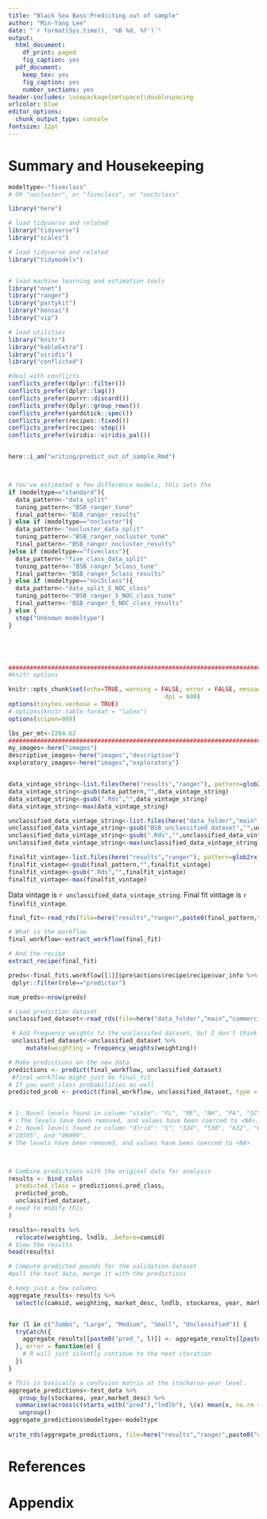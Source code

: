 ```yaml
---
title: "Black Sea Bass:Predicting out of sample"
author: "Min-Yang Lee"
date: "`r format(Sys.time(), '%B %d, %Y')`"
output:
  html_document:
    df_print: paged
    fig_caption: yes
  pdf_document:
    keep_tex: yes
    fig_caption: yes
    number_sections: yes
header-includes: \usepackage{setspace}\doublespacing
urlcolor: blue
editor_options:
  chunk_output_type: console
fontsize: 12pt
---
```


# Summary and Housekeeping


<!---- 
 The global_options chunk loads libraries, sets options, figures out if you're on a desktop or server, sets years, and sets graphing options
 --->
```r

modeltype<-"fiveclass"
# OR "nocluster", or "fiveclass", or "noc5class"

library("here")

# load tidyverse and related
library("tidyverse")
library("scales")

# load tidyverse and related
library("tidymodels")


# load machine learning and estimation tools
library("nnet")
library("ranger")
library("partykit")
library("bonsai")
library("vip")

# load utilities
library("knitr")
library("kableExtra")
library("viridis")
library("conflicted")

#deal with conflicts
conflicts_prefer(dplyr::filter())
conflicts_prefer(dplyr::lag())
conflicts_prefer(purrr::discard())
conflicts_prefer(dplyr::group_rows())
conflicts_prefer(yardstick::spec())
conflicts_prefer(recipes::fixed())
conflicts_prefer(recipes::step())
conflicts_prefer(viridis::viridis_pal())


here::i_am("writing/predict_out_of_sample.Rmd")



# You've estimated a few difference models, this sets the 
if (modeltype=="standard"){
  data_pattern<-"data_split"
  tuning_pattern<-"BSB_ranger_tune"
  final_pattern<-"BSB_ranger_results"
} else if (modeltype=="nocluster"){
  data_pattern<-"nocluster_data_split"
  tuning_pattern<-"BSB_ranger_nocluster_tune"
  final_pattern<-"BSB_ranger_nocluster_results"
}else if (modeltype=="fiveclass"){
  data_pattern<-"five_class_data_split"
  tuning_pattern<-"BSB_ranger_5class_tune"
  final_pattern<-"BSB_ranger_5class_results"
} else if (modeltype=="noc5class"){
  data_pattern<-"data_split_5_NOC_class"
  tuning_pattern<-"BSB_ranger_5_NOC_class_tune"
  final_pattern<-"BSB_ranger_5_NOC_class_results"
} else {
  stop("Unknown modeltype")
}





#############################################################################
#knitr options

knitr::opts_chunk$set(echo=TRUE, warning = FALSE, error = FALSE, message = FALSE, comment = FALSE, cache = FALSE, progress = TRUE, verbose = FALSE, 
											dpi = 600)
options(tinytex.verbose = TRUE)
# options(knitr.table.format = "latex")
options(scipen=999)

lbs_per_mt<-2204.62
#############################################################################
my_images<-here("images")
descriptive_images<-here("images","descriptive")
exploratory_images<-here("images","exploratory")


data_vintage_string<-list.files(here("results","ranger"), pattern=glob2rx(paste0(data_pattern,"*Rds")))
data_vintage_string<-gsub(data_pattern,"",data_vintage_string)
data_vintage_string<-gsub(".Rds","",data_vintage_string)
data_vintage_string<-max(data_vintage_string)

unclassified_data_vintage_string<-list.files(here("data_folder","main","commercial"),  pattern=glob2rx("BSB_unclassified_dataset*Rds"))
unclassified_data_vintage_string<-gsub("BSB_unclassified_dataset","",unclassified_data_vintage_string)
unclassified_data_vintage_string<-gsub(".Rds","",unclassified_data_vintage_string)
unclassified_data_vintage_string<-max(unclassified_data_vintage_string)

finalfit_vintage<-list.files(here("results","ranger"), pattern=glob2rx(paste0(final_pattern,"*Rds")))
finalfit_vintage<-gsub(final_pattern,"",finalfit_vintage)
finalfit_vintage<-gsub(".Rds","",finalfit_vintage)
finalfit_vintage<-max(finalfit_vintage)


```

Data vintage is `r unclassified_data_vintage_string`. Final fit vintage is `r finalfit_vintage`.

```r

final_fit<-read_rds(file=here("results","ranger",paste0(final_pattern,tuning_vintage,".Rds")))

# What is the workflow
final_workflow<-extract_workflow(final_fit)

# And the recipe
extract_recipe(final_fit)

preds<-final_fit$.workflow[[1]]$pre$actions$recipe$recipe$var_info %>%
 dplyr::filter(role=="predictor")

num_preds<-nrow(preds)

# Load prediction dataset
unclassified_dataset<-read_rds(file=here("data_folder","main","commercial",paste0("BSB_unclassified_dataset",data_vintage_string,".Rds")))

```



```r
 # Add frequency weights to the unclassifed dataset, but I don't think it matters much
 unclassified_dataset<-unclassified_dataset %>%
     mutate(weighting = frequency_weights(weighting))

```



```r

# Make predictions on the new data
predictions <- predict(final_workflow, unclassified_dataset)
 #final_workflow might just be final_fit
# If you want class probabilities as well
predicted_prob <- predict(final_workflow, unclassified_dataset, type = "prob")


# 1: Novel levels found in column "state": "FL", "ME", "NH", "PA", "SC", and "CN".
# ℹ The levels have been removed, and values have been coerced to <NA>. 
# 2: Novel levels found in column "dlrid": "5", "324", "530", "632", "643", "649", "664", "732", "742", "764", "791", "800", "835", "879", "893", "903", "916", #"967", …,
#"10595", and "99999".
# The levels have been removed, and values have been coerced to <NA>. 



# Combine predictions with the original data for analysis
results <- bind_cols(
  predicted_class = predictions$.pred_class,
  predicted_prob,
  unclassified_dataset,
# need to modify this
)

results<-results %>%
  relocate(weighting, lndlb, .before=camsid)
# View the results
head(results)

```


```r
# Compute predicted pounds for the validation dataset
#pull the test data, merge it with the predictions

# keep just a few columns
aggregate_results<-results %>%
  select(c(camsid, weighting, market_desc, lndlb, stockarea, year, market_descOG, any_of(prob_names), .pred_class))


for (l in c("Jumbo", "Large", "Medium", "Small", "Unclassified")) {
  tryCatch({
    aggregate_results[[paste0("pred_", l)]] <- aggregate_results[[paste0(".pred_", l)]] * aggregate_results$lndlb
  }, error = function(e) {
    # R will just silently continue to the next iteration
  })
}

# This is basically a confusion matrix at the stockarea-year level.
aggregate_predictions<-test_data %>%
   group_by(stockarea, year,market_desc) %>%
  summarise(across(c(starts_with("pred"),"lndlb"), \(x) mean(x, na.rm = TRUE))) %>%
   ungroup()
aggregate_predictions$modeltype<-modeltype
 
write_rds(aggregate_predictions, file=here("results","ranger",paste0("out_of_sample_predictions_",modeltype,finalfit_vintage,".Rds")))

```




<!---
\newpage
--->
# References
<div id="refs"></div>





# Appendix{-}